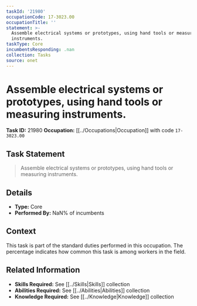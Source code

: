 ```yaml
---
taskId: '21980'
occupationCode: 17-3023.00
occupationTitle: ''
statement: >-
  Assemble electrical systems or prototypes, using hand tools or measuring
  instruments.
taskType: Core
incumbentsResponding: .nan
collection: Tasks
source: onet
---
```

# Assemble electrical systems or prototypes, using hand tools or measuring instruments.

**Task ID:** 21980
**Occupation:** [[../Occupations|Occupation]] with code `17-3023.00`

## Task Statement

> Assemble electrical systems or prototypes, using hand tools or measuring instruments.

## Details

- **Type:** Core
- **Performed By:** NaN% of incumbents

## Context

This task is part of the standard duties performed in this occupation. The percentage indicates how common this task is among workers in the field.

## Related Information

- **Skills Required:** See [[../Skills|Skills]] collection
- **Abilities Required:** See [[../Abilities|Abilities]] collection
- **Knowledge Required:** See [[../Knowledge|Knowledge]] collection
